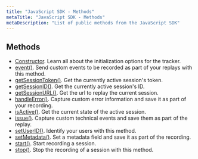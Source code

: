 ```yaml
---
title: "JavaScript SDK - Methods"
metaTitle: "JavaScript SDK - Methods"
metaDescription: "List of public methods from the JavaScript SDK"
---
```




## Methods

- [Constructor](/sdk/constructor). Learn all about the initialization options for the tracker.
- [event()](/sdk/event). Send custom events to be recorded as part of your replays with this method.
- [getSessionToken()](/sdk/get-session-token). Get the currently active session's token.
- [getSessionID()](/sdk/get-session-id). Get the currently active session's ID.
- [getSessionURL()](/sdk/get-session-url). Get the url to replay the current session. 
- [handleError()](/sdk/handle-error). Capture custom error information and save it as part of your recording.
- [isActive()](/sdk/is-active). Get the current state of the active session.
- [issue()](/sdk/issue). Capture custom technical events and save them as part of the replay.
- [setUserID()](/sdk/set-user-id). Identify your users with this method.
- [setMetadata()](/sdk/set-metadata). Set a metadata field and save it as part of the recording.
- [start()](/sdk/start). Start recording a session.
- [stop()](/sdk/stop). Stop the recording of a session with this method.

